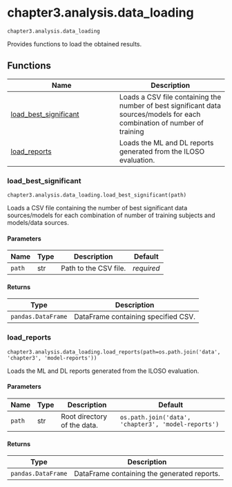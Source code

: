 # chapter3.analysis.data_loading { #libs.chapter3.analysis.data_loading }

`chapter3.analysis.data_loading`

Provides functions to load the obtained results.

## Functions

| Name | Description |
| --- | --- |
| [load_best_significant](#libs.chapter3.analysis.data_loading.load_best_significant) | Loads a CSV file containing the number of best significant data sources/models for each combination of number of training |
| [load_reports](#libs.chapter3.analysis.data_loading.load_reports) | Loads the ML and DL reports generated from the ILOSO evaluation. |

### load_best_significant { #libs.chapter3.analysis.data_loading.load_best_significant }

`chapter3.analysis.data_loading.load_best_significant(path)`

Loads a CSV file containing the number of best significant data sources/models for each combination of number of training
subjects and models/data sources.

#### Parameters

| Name   | Type   | Description           | Default    |
|--------|--------|-----------------------|------------|
| `path` | str    | Path to the CSV file. | _required_ |

#### Returns

| Type               | Description                         |
|--------------------|-------------------------------------|
| `pandas.DataFrame` | DataFrame containing specified CSV. |

### load_reports { #libs.chapter3.analysis.data_loading.load_reports }

`chapter3.analysis.data_loading.load_reports(path=os.path.join('data', 'chapter3', 'model-reports'))`

Loads the ML and DL reports generated from the ILOSO evaluation.

#### Parameters

| Name   | Type   | Description                 | Default                                             |
|--------|--------|-----------------------------|-----------------------------------------------------|
| `path` | str    | Root directory of the data. | `os.path.join('data', 'chapter3', 'model-reports')` |

#### Returns

| Type               | Description                                 |
|--------------------|---------------------------------------------|
| `pandas.DataFrame` | DataFrame containing the generated reports. |